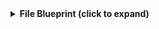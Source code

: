 <details>
  <summary><b>File Blueprint (click to expand)</b></summary>

  ```yaml showLineNumbers
{
  "identifier": "files",
  "title": "Files",
  "icon": "Github",
  "schema": {
    "properties": {
      "name": {
        "type": "string",
        "title": "Name"
      },
      "path": {
        "type": "string",
        "title": "Path"
      }
    },
    "required": [
      "name",
      "path"
    ]
  },
  "mirrorProperties": {},
  "calculationProperties": {},
  "aggregationProperties": {},
  "relations": {
    "repository": {
      "title": "repository",
      "target": "githubRepository",
      "required": false,
      "many": false
    }
  }
}
  ```
</details>
